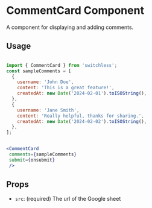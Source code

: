 
<Meta of={CommentCardStories} />

# CommentCard Component

<Subtitle>
  A component for displaying and adding comments.
</Subtitle>

## Usage


```jsx

import { CommentCard } from 'switchless';
const sampleComments = [
  {
    username: 'John Doe',
    content: 'This is a great feature!',
    createdAt: new Date('2024-02-01').toISOString(),
  },
  {
    username: 'Jane Smith',
    content: 'Really helpful, thanks for sharing.',
    createdAt: new Date('2024-02-02').toISOString(),
  },
];


<CommentCard
 comments={sampleComments}
 submit={onsubmit}
 />

```

## Props
- `src`: (required) The url of the Google sheet